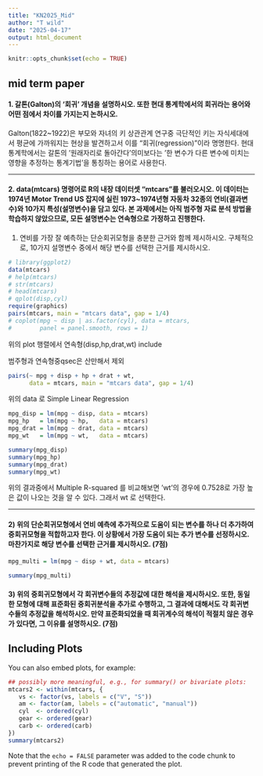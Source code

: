 ```yaml
---
title: "KN2025_Mid"
author: "T wild"
date: "2025-04-17"
output: html_document
---
```


```r
knitr::opts_chunk$set(echo = TRUE)
```

## mid term paper

#### 1. 갈톤(Galton)의 ‘회귀’ 개념을 설명하시오. 또한 현대 통계학에서의 회귀라는 용어와 어떤 점에서 차이를 가지는지 논하시오.
 Galton(1822~1922)은 부모와 자녀의 키 상관관계 연구중 극단적인 키는 자식세대에서 평균에 가까워지는 현상을 발견하고서 이를 "회귀(regression)"이라 명명한다. 현대 통계학에서는 갈톤의 '원래자리로 돌아간다'의미보다는 '한 변수가 다른 변수에 미치는 영향을 추정하는 통계기법'을 통칭하는 용어로 사용한다.

---

#### 2. data(mtcars) 명령어로 R의 내장 데이터셋 “mtcars”를 불러오시오. 이 데이터는 1974년 Motor Trend US 잡지에 실린 1973~1974년형 자동차 32종의 연비(결과변수)와 10가지 특성(설명변수)을 담고 있다. 본 과제에서는 아직 범주형 자료 분석 방법을 학습하지 않았으므로, 모든 설명변수는 연속형으로 가정하고 진행한다.



 1) 연비를 가장 잘 예측하는 단순회귀모형을 충분한 근거와 함께 제시하시오. 구체적으로, 10가지 설명변수 중에서 해당 변수를 선택한 근거를 제시하시오.
  



```r
# library(ggplot2)
data(mtcars)
# help(mtcars)
# str(mtcars)
# head(mtcars)
# qplot(disp,cyl)
require(graphics)
pairs(mtcars, main = "mtcars data", gap = 1/4)
# coplot(mpg ~ disp | as.factor(cyl), data = mtcars,
#        panel = panel.smooth, rows = 1)
```


 위의 plot 행렬에서 연속형(disp,hp,drat,wt) include
 
 범주형과 연속형중qsec은 산만해서 제외



```r

pairs(~ mpg + disp + hp + drat + wt, 
      data = mtcars, main = "mtcars data", gap = 1/4)


```


 위의 data 로 Simple Linear Regression
```r
mpg_disp = lm(mpg ~ disp, data = mtcars)
mpg_hp   = lm(mpg ~ hp,   data = mtcars)
mpg_drat = lm(mpg ~ drat, data = mtcars)
mpg_wt   = lm(mpg ~ wt,   data = mtcars)

summary(mpg_disp)
summary(mpg_hp)
summary(mpg_drat)
summary(mpg_wt)
```
 위의 결과중에서 Multiple R-squared 를 비교해보면 'wt'의 경우에 0.7528로 가장 높은 값이 나오는 것을 알 수 있다. 그래서 wt 로 선택한다.

---

####  2) 위의 단순회귀모형에서 연비 예측에 추가적으로 도움이 되는 변수를 하나 더 추가하여 중회귀모형을 적합하고자 한다. 이 상황에서 가장 도움이 되는 추가 변수를 선정하시오. 마찬가지로 해당 변수를 선택한 근거를 제시하시오. (7점)

```r
mpg_multi = lm(mpg ~ disp + wt, data = mtcars)

summary(mpg_multi)

```

####  3) 위의 중회귀모형에서 각 회귀변수들의 추정값에 대한 해석을 제시하시오. 또한, 동일한 모형에 대해 표준화된 중회귀분석을 추가로 수행하고, 그 결과에 대해서도 각 회귀변수들의 추정값을 해석하시오. 만약 표준화되었을 때 회귀계수의 해석이 적절치 않은 경우가 있다면, 그 이유를 설명하시오. (7점)


## Including Plots

You can also embed plots, for example:

```r

## possibly more meaningful, e.g., for summary() or bivariate plots:
mtcars2 <- within(mtcars, {
   vs <- factor(vs, labels = c("V", "S"))
   am <- factor(am, labels = c("automatic", "manual"))
   cyl  <- ordered(cyl)
   gear <- ordered(gear)
   carb <- ordered(carb)
})
summary(mtcars2)
```

Note that the `echo = FALSE` parameter was added to the code chunk to prevent printing of the R code that generated the plot.

```r

```
